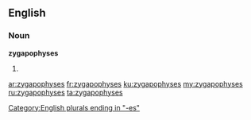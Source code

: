 ==English==

===Noun===
'''zygapophyses'''

# {{plural of|[[zygapophysis]]}}

[[Category:English plurals ending in "-es"]]

[[ar:zygapophyses]]
[[fr:zygapophyses]]
[[ku:zygapophyses]]
[[my:zygapophyses]]
[[ru:zygapophyses]]
[[ta:zygapophyses]]